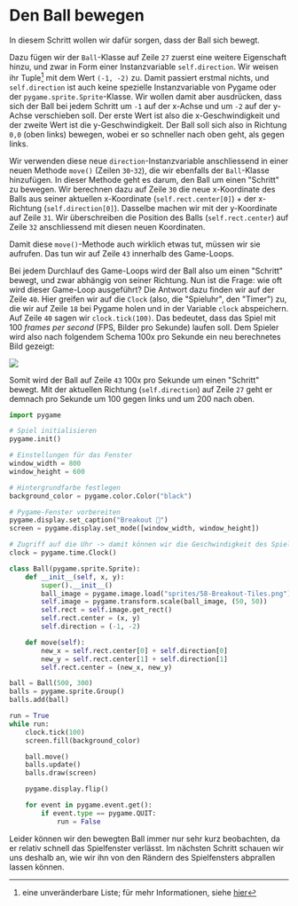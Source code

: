 # Den Ball bewegen
In diesem Schritt wollen wir dafür sorgen, dass der Ball sich bewegt.

Dazu fügen wir der `Ball`-Klasse auf Zeile `27` zuerst eine weitere Eigenschaft hinzu, und zwar in Form einer Instanzvariable `self.direction`. Wir weisen ihr Tuple[^1] mit dem Wert `(-1, -2)` zu. Damit passiert erstmal nichts, und `self.direction` ist auch keine spezielle Instanzvariable von Pygame oder der `pygame.sprite.Sprite`-Klasse. Wir wollen damit aber ausdrücken, dass sich der Ball bei jedem Schritt um `-1` auf der x-Achse und um `-2` auf der y-Achse verschieben soll. Der erste Wert ist also die x-Geschwindigkeit und der zweite Wert ist die y-Geschwindigkeit. Der Ball soll sich also in Richtung `0,0` (oben links) bewegen, wobei er so schneller nach oben geht, als gegen links.

Wir verwenden diese neue `direction`-Instanzvariable anschliessend in einer neuen Methode `move()` (Zeilen `30`-`32`), die wir ebenfalls der `Ball`-Klasse hinzufügen. In dieser Methode geht es darum, den Ball um einen "Schritt" zu bewegen. Wir berechnen dazu auf Zeile `30` die neue x-Koordinate des Balls aus seiner aktuellen x-Koordinate (`self.rect.center[0]`) + der x-Richtung (`self.direction[0]`). Dasselbe machen wir mit der y-Koordinate auf Zeile `31`. Wir überschreiben die Position des Balls (`self.rect.center`) auf Zeile `32` anschliessend mit diesen neuen Koordinaten.

Damit diese `move()`-Methode auch wirklich etwas tut, müssen wir sie aufrufen. Das tun wir auf Zeile `43` innerhalb des Game-Loops.

Bei jedem Durchlauf des Game-Loops wird der Ball also um einen "Schritt" bewegt, und zwar abhängig von seiner Richtung. Nun ist die Frage: wie oft wird dieser Game-Loop ausgeführt? Die Antwort dazu finden wir auf der Zeile `40`. Hier greifen wir auf die `Clock` (also, die "Spieluhr", den "Timer") zu, die wir auf Zeile `18` bei Pygame holen und in der Variable `clock` abspeichern. Auf Zeile `40` sagen wir `clock.tick(100)`. Das bedeutet, dass das Spiel mit 100 _frames per second_ (FPS, Bilder pro Sekunde) laufen soll. Dem Spieler wird also nach folgendem Schema 100x pro Sekunde ein neu berechnetes Bild gezeigt:

![](img/game_loop.png)

Somit wird der Ball auf Zeile `43` 100x pro Sekunde um einen "Schritt" bewegt. Mit der aktuellen Richtung (`self.direction`) auf Zeile `27` geht er demnach pro Sekunde um 100 gegen links und um 200 nach oben.

```python showLineNumbers {17-18,27,29-32,40,43}
import pygame

# Spiel initialisieren
pygame.init()

# Einstellungen für das Fenster
window_width = 800
window_height = 600

# Hintergrundfarbe festlegen
background_color = pygame.color.Color("black")

# Pygame-Fenster vorbereiten
pygame.display.set_caption("Breakout 👾")
screen = pygame.display.set_mode([window_width, window_height])

# Zugriff auf die Uhr -> damit können wir die Geschwindigkeit des Spiels anpassen
clock = pygame.time.Clock()

class Ball(pygame.sprite.Sprite):
    def __init__(self, x, y):
        super().__init__()
        ball_image = pygame.image.load("sprites/58-Breakout-Tiles.png")
        self.image = pygame.transform.scale(ball_image, (50, 50))
        self.rect = self.image.get_rect()
        self.rect.center = (x, y)
        self.direction = (-1, -2)

    def move(self):
        new_x = self.rect.center[0] + self.direction[0]
        new_y = self.rect.center[1] + self.direction[1]
        self.rect.center = (new_x, new_y)

ball = Ball(500, 300)
balls = pygame.sprite.Group()
balls.add(ball)

run = True
while run:
    clock.tick(100)
    screen.fill(background_color)

    ball.move()
    balls.update()
    balls.draw(screen)

    pygame.display.flip()

    for event in pygame.event.get():
        if event.type == pygame.QUIT:
            run = False
```

Leider können wir den bewegten Ball immer nur sehr kurz beobachten, da er relativ schnell das Spielfenster verlässt. Im nächsten Schritt schauen wir uns deshalb an, wie wir ihn von den Rändern des Spielfensters abprallen lassen können.

[^1]: eine unveränderbare Liste; für mehr Informationen, siehe [hier](https://www.w3schools.com/python/python_tuples.asp)
